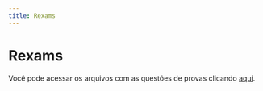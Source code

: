 ```yaml
---
title: Rexams
---
```


<h1 class="titulo">
  Rexams
</h1>

Você pode acessar os arquivos com as questões de provas clicando <a href="https://github.com/Probabilidade-e-Estatistica-EAD/Rexams" target="_blank">aqui</a>.





 